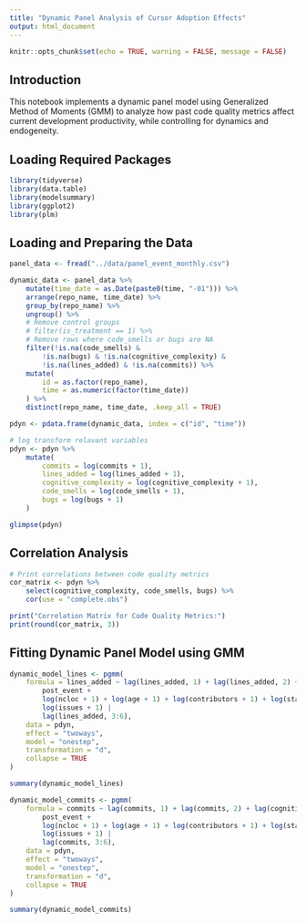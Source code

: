 ```yaml
---
title: "Dynamic Panel Analysis of Cursor Adoption Effects"
output: html_document
---
```


```r
knitr::opts_chunk$set(echo = TRUE, warning = FALSE, message = FALSE)
```

## Introduction

This notebook implements a dynamic panel model using Generalized Method of Moments (GMM) to analyze how past code quality metrics affect current development productivity, while controlling for dynamics and endogeneity.

## Loading Required Packages

```r
library(tidyverse)
library(data.table)
library(modelsummary)
library(ggplot2)
library(plm)
```

## Loading and Preparing the Data

```r
panel_data <- fread("../data/panel_event_monthly.csv")

dynamic_data <- panel_data %>%
    mutate(time_date = as.Date(paste0(time, "-01"))) %>%
    arrange(repo_name, time_date) %>%
    group_by(repo_name) %>%
    ungroup() %>%
    # Remove control groups
    # filter(is_treatment == 1) %>%
    # Remove rows where code_smells or bugs are NA
    filter(!is.na(code_smells) &
        !is.na(bugs) & !is.na(cognitive_complexity) &
        !is.na(lines_added) & !is.na(commits)) %>%
    mutate(
        id = as.factor(repo_name),
        time = as.numeric(factor(time_date))
    ) %>%
    distinct(repo_name, time_date, .keep_all = TRUE)

pdyn <- pdata.frame(dynamic_data, index = c("id", "time"))

# log transform relavant variables
pdyn <- pdyn %>%
    mutate(
        commits = log(commits + 1),
        lines_added = log(lines_added + 1),
        cognitive_complexity = log(cognitive_complexity + 1),
        code_smells = log(code_smells + 1),
        bugs = log(bugs + 1)
    )

glimpse(pdyn)
```

## Correlation Analysis

```r
# Print correlations between code quality metrics
cor_matrix <- pdyn %>%
    select(cognitive_complexity, code_smells, bugs) %>%
    cor(use = "complete.obs")

print("Correlation Matrix for Code Quality Metrics:")
print(round(cor_matrix, 3))
```

## Fitting Dynamic Panel Model using GMM

```r
dynamic_model_lines <- pgmm(
    formula = lines_added ~ lag(lines_added, 1) + lag(lines_added, 2) + lag(cognitive_complexity, 1) +
        post_event +
        log(ncloc + 1) + log(age + 1) + log(contributors + 1) + log(stars + 1) +
        log(issues + 1) |
        lag(lines_added, 3:6),
    data = pdyn,
    effect = "twoways",
    model = "onestep",
    transformation = "d",
    collapse = TRUE
)

summary(dynamic_model_lines)
```

```r
dynamic_model_commits <- pgmm(
    formula = commits ~ lag(commits, 1) + lag(commits, 2) + lag(cognitive_complexity, 1) +
        post_event +
        log(ncloc + 1) + log(age + 1) + log(contributors + 1) + log(stars + 1) +
        log(issues + 1) |
        lag(commits, 3:6),
    data = pdyn,
    effect = "twoways",
    model = "onestep",
    transformation = "d",
    collapse = TRUE
)

summary(dynamic_model_commits)
```
